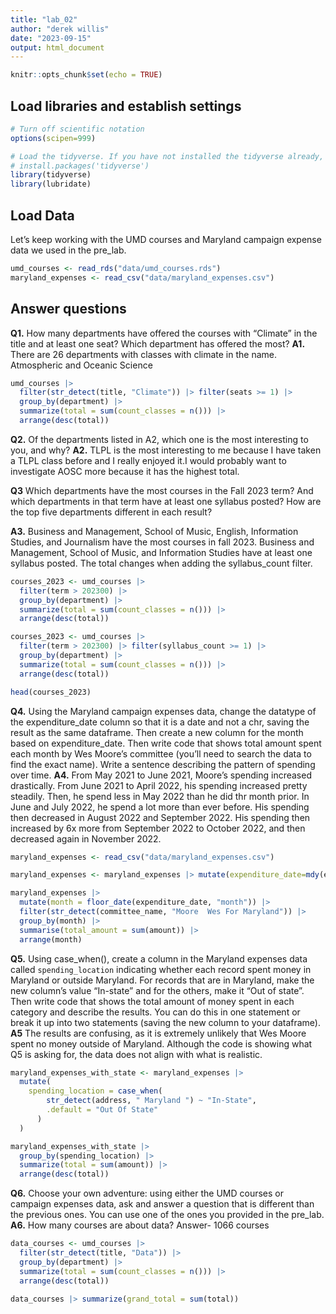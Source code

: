 ```yaml
---
title: "lab_02"
author: "derek willis"
date: "2023-09-15"
output: html_document
---
```


```r
knitr::opts_chunk$set(echo = TRUE)
```

## Load libraries and establish settings

```r
# Turn off scientific notation
options(scipen=999)

# Load the tidyverse. If you have not installed the tidyverse already, remove the # from the next line and run it first.  
# install.packages('tidyverse')
library(tidyverse)
library(lubridate)
```

## Load Data

Let's keep working with the UMD courses and Maryland campaign expense data we used in the pre_lab.

```r
umd_courses <- read_rds("data/umd_courses.rds")
maryland_expenses <- read_csv("data/maryland_expenses.csv")
```

## Answer questions

**Q1.** How many departments have offered the courses with "Climate" in the title and at least one seat? Which department has offered the most?
**A1.** There are 26 departments with classes with climate in the name. Atmospheric and Oceanic Science

```r
umd_courses |>
  filter(str_detect(title, "Climate")) |> filter(seats >= 1) |>  
  group_by(department) |> 
  summarize(total = sum(count_classes = n())) |> 
  arrange(desc(total))
```

**Q2.** Of the departments listed in A2, which one is the most interesting to you, and why?
**A2.** TLPL is the most interesting to me because I have taken a TLPL class before and I really enjoyed it.I would probably want to investigate AOSC more because it has the highest total. 


**Q3** Which departments have the most courses in the Fall 2023 term? And which departments in that term have at least one syllabus posted? How are the top five departments different in each result?

**A3.** Business and Management, School of Music, English, Information Studies, and Journalism have the most courses in fall 2023. Business and Management, School of Music, and Information Studies have at least one syllabus posted. The total changes when adding the syllabus_count filter.

```r
courses_2023 <- umd_courses |> 
  filter(term > 202300) |> 
  group_by(department) |> 
  summarize(total = sum(count_classes = n())) |> 
  arrange(desc(total))

courses_2023 <- umd_courses |> 
  filter(term > 202300) |> filter(syllabus_count >= 1) |> 
  group_by(department) |> 
  summarize(total = sum(count_classes = n())) |> 
  arrange(desc(total))

head(courses_2023)
```

**Q4.** Using the Maryland campaign expenses data, change the datatype of the expenditure_date column so that it is a date and not a chr, saving the result as the same dataframe. Then create a new column for the month based on expenditure_date. Then write code that shows total amount spent each month by Wes Moore's committee (you'll need to search the data to find the exact name). Write a sentence describing the pattern of spending over time.
**A4.** From May 2021 to June 2021, Moore's spending increased drastically. From June 2021 to April 2022, his spending increased pretty steadily. Then, he spend less in May 2022 than he did thr month prior. In June and July 2022, he spend a lot more than ever before. His spending then decreased in August 2022 and September 2022. His spending then increased by 6x more from September 2022 to October 2022, and then decreased again in November 2022.

```r
maryland_expenses <- read_csv("data/maryland_expenses.csv")

maryland_expenses <- maryland_expenses |> mutate(expenditure_date=mdy(expenditure_date))

maryland_expenses |>
  mutate(month = floor_date(expenditure_date, "month")) |>
  filter(str_detect(committee_name, "Moore  Wes For Maryland")) |> 
  group_by(month) |>
  summarise(total_amount = sum(amount)) |>
  arrange(month)
```

**Q5.** Using case_when(), create a column in the Maryland expenses data called `spending_location` indicating whether each record spent money in Maryland or outside Maryland. For records that are in Maryland, make the new column's value "In-state" and for the others, make it "Out of state". Then write code that shows the total amount of money spent in each category and describe the results. You can do this in one statement or break it up into two statements (saving the new column to your dataframe).
**A5** The results are confusing, as it is extremely unlikely that Wes Moore spent no money outside of Maryland. Although the code is showing what Q5 is asking for, the data does not align with what is realistic.

```r
maryland_expenses_with_state <- maryland_expenses |>
  mutate(
    spending_location = case_when(
        str_detect(address, " Maryland ") ~ "In-State",
        .default = "Out Of State"
      )
  )

maryland_expenses_with_state |>
  group_by(spending_location) |>
  summarize(total = sum(amount)) |>
  arrange(desc(total))
```


**Q6.** Choose your own adventure: using either the UMD courses or campaign expenses data, ask and answer a question that is different than the previous ones. You can use one of the ones you provided in the pre_lab.
**A6.** How many courses are about data? Answer- 1066 courses

```r
data_courses <- umd_courses |>
  filter(str_detect(title, "Data")) |>  
  group_by(department) |> 
  summarize(total = sum(count_classes = n())) |> 
  arrange(desc(total))

data_courses |> summarize(grand_total = sum(total))
```
